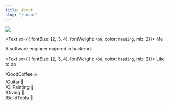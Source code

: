 ```yaml
---
title: About
slug: "/about"
---
```


![](./about.png)

<Text sx={{ fontSize: [2, 3, 4], fontWeight: `450`, color: `heading`, mb: 2}}>
    Me
</Text>

A software engineer majored in backend. 


<Text sx={{ fontSize: [2, 3, 4], fontWeight: `450`, color: `heading`, mb: 2}}>
    Like to do
</Text>

/GoodCoffee ☕️<br/>
/Guitar 🎸<br/>
/OilPainting    🎨<br/>
/Diving 🐠<br/>
/BuildTools 👾<br/>
